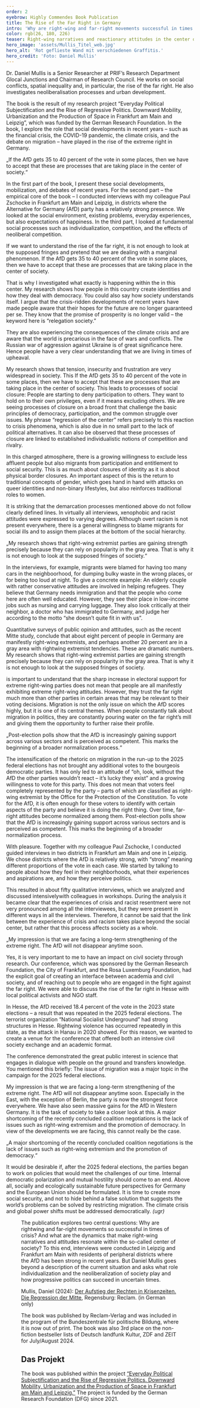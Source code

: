 ```yaml
---
order: 2
eyebrow: Highly Commendes Book Publication
title: The Rise of the Far Right in Germany
intro: 'Why are right-wing and far-right movements successful in times of crisis? Daniel Mullis explores this question in his book “The Rise of the Right in Times of Crisis” – and seeks an explanation not in the far right, but within the much-vaunted center of society: After all, it is not a marginal phenomenon when the AfD wins 20 percent of the vote in the federal elections. In this interview, he discusses his research process and describes the dynamics that make reactionary attitudes and right-wing ideologies resonatewithin the center of society.'
color: rgb(26, 180, 226)
teaser: Right-wing narratives and reactionary attitudes in the center of society? Daniel Mullis’ book examines the rise of the right in times of crisis.
hero_image: 'assets/Mullis_Titel_web.jpg'
hero_alt: 'Rot geflieste Wand mit verschiedenen Graffitis.'
hero_credit: 'Foto: Daniel Mullis'
---
```


<Interview>

<InterviewParticipant name="Daniel Mullis" image="assets/Mullis_Portrait_web.png" >

Dr. Daniel Mullis is a Senior Researcher at PRIF’s Research Department Glocal Junctions and Chairman of Research Council. He works on social conflicts, spatial inequality and, in particular, the rise of the far right. He also investigates neoliberalisation processes and urban development.

</InterviewParticipant>

<InterviewQuestion q="Your book “The Rise of the Right in Times of Crisis. The Regression of the Center” was published by Reclam in March 2024. It was positively reviewed by the Federal Agency for Civic Education and republished in the fall of 2024. What is your book about?">

The book is the result of my research project “Everyday Political Subjectification and the Rise of Regressive Politics. Downward Mobility, Urbanization and the Production of Space in Frankfurt am Main and Leipzig”, which was funded by the German Research Foundation. In the book, I explore the role that social developments in recent years – such as the financial crisis, the COVID-19 pandemic, the climate crisis, and the debate on migration – have played in the rise of the extreme right in Germany.

<Quote>

„If the AfD gets 35 to 40 percent of the vote in some places, then we have to accept that these are processes that are taking place in the center of society.“

</Quote>

In the first part of the book, I present these social developments, mobilization, and debates of recent years. For the second part – the empirical core of the book – I conducted interviews with my colleague Paul Zschocke in Frankfurt am Main and Leipzig, in districts where the Alternative for Germany (AfD) party has a relatively strong presence. We looked at the social environment, existing problems, everyday experiences, but also expectations of happiness. In the third part, I looked at fundamental social processes such as individualization, competition, and the effects of neoliberal competition.

</InterviewQuestion>

<InterviewQuestion q="In your book you argue that it is important to change the perspective. You suggest that instead of looking from the extreme right toward the center of society, we should examine the processes within the center itself that enable the extreme right to gain such traction there. You then speak of the “regression of the center.” What exactly do you mean by that?">

If we want to understand the rise of the far right, it is not enough to look at the supposed fringes and pretend that we are dealing with a marginal phenomenon. If the AfD gets 35 to 40 percent of the vote in some places, then we have to accept that these are processes that are taking place in the center of society.

That is why I investigated what exactly is happening within the in this center. My research shows how people in this country create identities and how they deal with democracy. You could also say how society understands itself. I argue that the crisis-ridden developments of recent years have made people aware that their hopes for the future are no longer guaranteed per se. They know that the promise of prosperity is no longer valid – the keyword here is “relegation society.”

They are also experiencing the consequences of the climate crisis and are aware that the world is precarious in the face of wars and conflicts. The Russian war of aggression against Ukraine is of great significance here. Hence people have a very clear understanding that we are living in times of upheaval.

My research shows that tension, insecurity and frustration are very widespread in society. This If the AfD gets 35 to 40 percent of the vote in some places, then we have to accept that these are processes that are taking place in the center of society. This leads to processes of social closure: People are starting to deny participation to others. They want to hold on to their own privileges, even if it means excluding others. We are seeing processes of closure on a broad front that challenge the basic principles of democracy, participation, and the common struggle over issues. My phrase “regression of the center” refers precisely to this reaction to crisis phenomena, which is also due in no small part to the lack of political alternatives. It can also be observed that these processes of closure are linked to established individualistic notions of competition and rivalry.

In this charged atmosphere, there is a growing willingness to exclude less affluent people but also migrants from participation and entitlement to social security. This is as much about closures of identity as it is about physical border closures. An important aspect of this is the return to traditional concepts of gender, which goes hand in hand with attacks on queer identities and non-binary lifestyles, but also reinforces traditional roles to women.

</InterviewQuestion>

<InterviewQuestion q="What I found particularly remarkable was your finding that the people you interviewed rarely have a coherent right-wing extremist worldview. Instead, their political identities are made up of fragments. Can you explain what this means for the political landscape in Germany?">

It is striking that the demarcation processes mentioned above do not follow clearly defined lines. In virtually all interviews, xenophobic and racist attitudes were expressed to varying degrees. Although overt racism is not present everywhere, there is a general willingness to blame migrants for social ills and to assign them places at the bottom of the social hierarchy.

<Quote>

„My research shows that right-wing extremist parties are gaining strength precisely because they can rely on popularity in the gray area. That is why it is not enough to look at the supposed fringes of society.“

</Quote>

In the interviews, for example, migrants were blamed for having too many cars in the neighboorhood, for dumping bulky waste in the wrong places, or for being too loud at night. To give a concrete example: An elderly couple with rather conservative attitudes are involved in helping refugees. They believe that Germany needs immigration and that the people who come here are often well educated. However, they see their place in low-income jobs such as nursing and carrying luggage. They also look critically at their neighbor, a doctor who has immigrated to Germany, and judge her according to the motto “she doesn’t quite fit in with us”.

Quantitative surveys of public opinion and attitudes, such as the recent Mitte study, conclude that about eight percent of people in Germany are manifestly right-wing extremists, and perhaps another 20 percent are in a gray area with rightwing extremist tendencies. These are dramatic numbers. My research shows that right-wing extremist parties are gaining strength precisely because they can rely on popularity in the gray area. That is why it is not enough to look at the supposed fringes of society.

</InterviewQuestion>

<InterviewQuestion q="More specifically, how do these attitudes become accessible to the far right?">

is important to understand that the sharp increase in electoral support for extreme right-wing parties does not mean that people are all manifestly exhibiting extreme right-wing attitudes. However, they trust the far right much more than other parties in certain areas that may be relevant to their voting decisions. Migration is not the only issue on which the AfD scores highly, but it is one of its central themes. When people constantly talk about migration in politics, they are constantly pouring water on the far right’s mill and giving them the opportunity to further raise their profile.

<Quote>

„Post-election polls show that the AfD is increasingly gaining support across various sectors and is perceived as competent. This marks the beginning of a broader normalization process.“

</Quote>

The intensification of the rhetoric on migration in the run-up to the 2025 federal elections has not brought any additional votes to the bourgeois democratic parties. It has only led to an attitude of “oh, look, without the AfD the other parties wouldn’t react – it’s lucky they exist” and a growing willingness to vote for this party. This does not mean that voters feel completely represented by the party – parts of which are classified as right-wing extremist by the Office for the Protection of the Constitution. To vote for the AfD, it is often enough for these voters to identify with certain aspects of the party and believe it is doing the right thing. Over time, far-right attitudes become normalized among them. Post-election polls show that the AfD is increasingly gaining support across various sectors and is perceived as competent. This marks the beginning of a broader normalization process.

</InterviewQuestion>

<InterviewQuestion q="Could you explain in more detail how you wentabout your research?">

With pleasure. Together with my colleague Paul Zschocke, I conducted guided interviews in two districts in Frankfurt am Main and one in Leipzig. We chose districts where the AfD is relatively strong, with “strong” meaning different proportions of the vote in each case. We started by talking to people about how they feel in their neighborhoods, what their experiences and aspirations are, and how they perceive politics.

This resulted in about fifty qualitative interviews, which we analyzed and discussed intensivelywith colleagues in workshops. During the analysis it became clear that the experiences of crisis and racist resentment were not very pronounced among all the interviewees, but they were present in different ways in all the interviews. Therefore, it cannot be said that the link between the experience of crisis and racism takes place beyond the social center, but rather that this process affects society as a whole.

</InterviewQuestion>

<Quote>

„My impression is that we are facing a long-term strengthening of the extreme right. The AfD will not disappear anytime soon.

</Quote>

<InterviewQuestion q="Since the publication of the book, you have given many readings and interviews. Together with the Institute for Social Research, the Kassel Institute for Sustainability, the Open House of Cultures and the AStA of the Goethe University, you organized the conference “Extreme Right in Hesse: Analysis and Counter-Strategies” in Frankfurt am Main. Why did you do it? And how?">

Yes, it is very important to me to have an impact on civil society through research. Our conference, which was sponsored by the German Research Foundation, the City of Frankfurt, and the Rosa Luxemburg Foundation, had the explicit goal of creating an interface between academia and civil society, and of reaching out to people who are engaged in the fight against the far right. We were able to discuss the rise of the far right in Hesse with local political activists and NGO staff.

In Hesse, the AfD received 18.4 percent of the vote in the 2023 state elections – a result that was repeated in the 2025 federal elections. The terrorist organization “National Socialist Underground” had strong structures in Hesse. Rightwing violence has occurred repeatedly in this state, as the attack in Hanau in 2020 showed. For this reason, we wanted to create a venue for the conference that offered both an intensive civil society exchange and an academic format.

The conference demonstrated the great public interest in science that engages in dialogue with people on the ground and transfers knowledge. You mentioned this briefly: The issue of migration was a major topic in the campaign for the 2025 federal elections.

</InterviewQuestion>

<InterviewQuestion q="How do you see the further political development in Germany?">

My impression is that we are facing a long-term strengthening of the extreme right. The AfD will not disappear anytime soon. Especially in the East, with the exception of Berlin, the party is now the strongest force everywhere. We have also seen massive gains for the AfD in Western Germany. It is the task of society to take a closer look at this. A major shortcoming of the recently concluded coalition negotiations is the lack of issues such as right-wing extremism and the promotion of democracy. In view of the developments we are facing, this cannot really be the case.

<Quote>

„A major shortcoming of the recently concluded coalition negotiations is the lack of issues such as right-wing extremism and the promotion of democracy.“

</Quote>

It would be desirable if, after the 2025 federal elections, the parties began to work on policies that would meet the challenges of our time. Internal democratic polarization and mutual hostility should come to an end. Above all, socially and ecologically sustainable future perspectives for Germany and the European Union should be formulated. It is time to create more social security, and not to hide behind a false solution that suggests the world’s problems can be solved by restricting migration. The climate crisis and global power shifts must be addressed democratically. *(ugr)*

</InterviewQuestion>

</Interview>

<Figure src="assets/Aufstieg-der-Rechten-Mullis.jpg" size="leftMargin" alt="Buchcover" />

<Callout eyebrow="Infobox" title="About the book" expandable={false}>

The publication explores two central questions: Why are rightwing and far-right movements so successful in times of crisis? And what are the dynamics that make right-wing narratives and attitudes resonate within the so-called center of society? To this end, interviews were conducted in Leipzig and Frankfurt am Main with residents of peripheral districts where the AfD has been strong in recent years. But Daniel Mullis goes beyond a description of the current situation and asks what role individualization and the neoliberalization of society play and how progressive politics can succeed in uncertain times.

Mullis, Daniel (2024): [Der Aufstieg der Rechten in Krisenzeiten. Die Regression der Mitte](https://www.reclam.de/detail/978-3-15-011469-8/Mullis__Daniel/Der_Aufstieg_der_Rechten_in_Krisenzeiten), Regensburg: Reclam. (in German only)

The book was published by Reclam-Verlag and was included in the program of the Bundeszentrale für politische Bildung, where it is now out of print. The book was also 3rd place on the non-fiction bestseller lists of Deutsch landfunk Kultur, ZDF and ZEIT for July/August 2024.

</Callout>

<Notes>

## Das Projekt

The book was published within the project [“Everyday Political Subjectification and the Rise of Regressive Politics. Downward Mobility, Urbanization and the Production of Space in Frankfurt am Main and Leipzig.”](https://www.prif.org/en/research/projects/everyday-political-subjectification-and-the-rise-of-regressive-politics) The project is funded by the German Research Foundation (DFG) since 2021.

</Notes>

